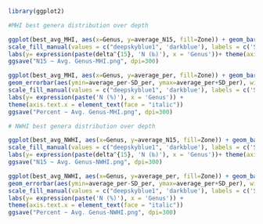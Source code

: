 ```r
library(ggplot2)

#MHI best genera distribution over depth

ggplot(best_avg_MHI, aes(x=Genus, y=average_N15, fill=Zone)) + geom_bar(stat="identity", position=position_dodge()) + geom_errorbar(aes(ymin=average_N15-SD_N15, ymax=average_N15+SD_N15), width=.2, position=position_dodge(.9), color = "grey44")+ 
scale_fill_manual(values = c("deepskyblue1", 'darkblue'), labels = c('Shallow', 'Mesophotic')) + 
labs(y= expression(paste(delta^{15}, 'N (‰)'), x = 'Genus'))+ theme(axis.text.x = element_text(face = "italic"))
ggsave("N15 ~ Avg. Genus-MHI.png", dpi=300)

ggplot(best_avg_MHI, aes(x=Genus, y=average_per, fill=Zone)) + geom_bar(stat="identity", position=position_dodge()) +
geom_errorbar(aes(ymin=average_per-SD_per, ymax=average_per+SD_per), width=.2, position=position_dodge(.9), color = "grey44")+ 
scale_fill_manual(values = c("deepskyblue1", 'darkblue'), labels = c('Shallow', 'Mesophotic')) + 
labs(y= expression(paste('N (%)'), x = 'Genus')) + 
theme(axis.text.x = element_text(face = "italic"))
ggsave("Percent ~ Avg. Genus-MHI.png", dpi=300)
```

```r
# NWHI best genera distribution over depth

ggplot(best_avg_NWHI, aes(x=Genus, y=average_N15, fill=Zone)) + geom_bar(stat="identity", position=position_dodge()) + geom_errorbar(aes(ymin=average_N15-SD_N15, ymax=average_N15+SD_N15), width=.2, position=position_dodge(.9), color = "grey44")+ 
scale_fill_manual(values = c("deepskyblue1", 'darkblue'), labels = c('Shallow', 'Mesophotic')) + 
labs(y= expression(paste(delta^{15}, 'N (‰)'), x = 'Genus'))+ theme(axis.text.x = element_text(face = "italic"))
ggsave("N15 ~ Avg. Genus-NWHI.png", dpi=300)

ggplot(best_avg_NWHI, aes(x=Genus, y=average_per, fill=Zone)) + geom_bar(stat="identity", position=position_dodge()) +
geom_errorbar(aes(ymin=average_per-SD_per, ymax=average_per+SD_per), width=.2, position=position_dodge(.9), color = "grey44")+ 
scale_fill_manual(values = c("deepskyblue1", 'darkblue'), labels = c('Shallow', 'Mesophotic')) + 
labs(y= expression(paste('N (%)'), x = 'Genus')) + 
theme(axis.text.x = element_text(face = "italic"))
ggsave("Percent ~ Avg. Genus-NWHI.png", dpi=300)
```

